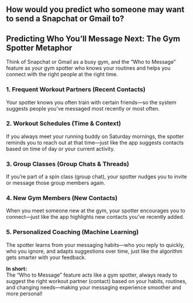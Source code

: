 ## How would you predict who someone may want to send a Snapchat or Gmail to?

## Predicting Who You’ll Message Next: The Gym Spotter Metaphor

Think of Snapchat or Gmail as a busy gym, and the “Who to Message” feature as your gym spotter who knows your routines and helps you connect with the right people at the right time.

### 1. **Frequent Workout Partners (Recent Contacts)**
Your spotter knows you often train with certain friends—so the system suggests people you’ve messaged most recently or most often.

### 2. **Workout Schedules (Time & Context)**
If you always meet your running buddy on Saturday mornings, the spotter reminds you to reach out at that time—just like the app suggests contacts based on time of day or your current activity.

### 3. **Group Classes (Group Chats & Threads)**
If you’re part of a spin class (group chat), your spotter nudges you to invite or message those group members again.

### 4. **New Gym Members (New Contacts)**
When you meet someone new at the gym, your spotter encourages you to connect—just like the app highlights new contacts you’ve recently added.

### 5. **Personalized Coaching (Machine Learning)**
The spotter learns from your messaging habits—who you reply to quickly, who you ignore, and adapts suggestions over time, just like the algorithm gets smarter with your feedback.

**In short:**  
The “Who to Message” feature acts like a gym spotter, always ready to suggest the right workout partner (contact) based on your habits, routines, and changing needs—making your messaging experience smoother and more personal!